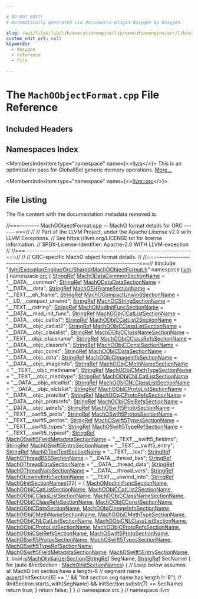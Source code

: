 ```yaml
---

# DO NOT EDIT!
# Automatically generated via docusaurus-plugin-doxygen by Doxygen.

slug: /api/files/lib/lib/executionengine/lib/executionengine/orc/lib/executionengine/orc/shared/machoobjectformat-cpp
custom_edit_url: null
keywords:
  - doxygen
  - reference
  - file

---
```





# The `MachOObjectFormat.cpp` File Reference

<DoxygenPage pluginConfig={pluginConfig}>



## Included Headers

<IncludesList>
<IncludesListItem
  filePath="llvm/ExecutionEngine/Orc/Shared/MachOObjectFormat.h"
  permalink="/docs/api/files/include/include/llvm/include/llvm/executionengine/include/llvm/executionengine/orc/include/llvm/executionengine/orc/shared/machoobjectformat-h"
  isLocal="true" />
</IncludesList>

## Namespaces Index

<MembersIndex>

<MembersIndexItem
  type="namespace"
  name={<><a href="/docs/api/namespaces/llvm">llvm</a></>}>
This is an optimization pass for GlobalISel generic memory operations. <a href="/docs/api/namespaces/llvm/#details">More...</a>
</MembersIndexItem>

<MembersIndexItem
  type="namespace"
  name={<><a href="/docs/api/namespaces/llvm/orc">llvm::orc</a></>}>
</MembersIndexItem>

</MembersIndex>


## File Listing

The file content with the documentation metadata removed is:

<ProgramListing>

<Link id="l00001" /><CodeLine lineNumber="1"><span class="doxyHighlightComment">//===-------- MachOObjectFormat.cpp -- MachO format details for ORC -------===//</span></CodeLine>
<Link id="l00002" /><CodeLine lineNumber="2"><span class="doxyHighlightComment">//</span></CodeLine>
<Link id="l00003" /><CodeLine lineNumber="3"><span class="doxyHighlightComment">// Part of the LLVM Project, under the Apache License v2.0 with LLVM Exceptions.</span></CodeLine>
<Link id="l00004" /><CodeLine lineNumber="4"><span class="doxyHighlightComment">// See https://llvm.org/LICENSE.txt for license information.</span></CodeLine>
<Link id="l00005" /><CodeLine lineNumber="5"><span class="doxyHighlightComment">// SPDX-License-Identifier: Apache-2.0 WITH LLVM-exception</span></CodeLine>
<Link id="l00006" /><CodeLine lineNumber="6"><span class="doxyHighlightComment">//</span></CodeLine>
<Link id="l00007" /><CodeLine lineNumber="7"><span class="doxyHighlightComment">//===----------------------------------------------------------------------===//</span></CodeLine>
<Link id="l00008" /><CodeLine lineNumber="8"><span class="doxyHighlightComment">//</span></CodeLine>
<Link id="l00009" /><CodeLine lineNumber="9"><span class="doxyHighlightComment">// ORC-specific MachO object format details.</span></CodeLine>
<Link id="l00010" /><CodeLine lineNumber="10"><span class="doxyHighlightComment">//</span></CodeLine>
<Link id="l00011" /><CodeLine lineNumber="11"><span class="doxyHighlightComment">//===----------------------------------------------------------------------===//</span></CodeLine>
<Link id="l00012" /><CodeLine lineNumber="12"></CodeLine>
<Link id="l00013" /><CodeLine lineNumber="13"><span class="doxyHighlightPreprocessor">#include &quot;<a href="/docs/api/files/include/include/llvm/include/llvm/executionengine/include/llvm/executionengine/orc/include/llvm/executionengine/orc/shared/machoobjectformat-h">llvm/ExecutionEngine/Orc/Shared/MachOObjectFormat.h</a>&quot;</span></CodeLine>
<Link id="l00014" /><CodeLine lineNumber="14"></CodeLine>
<Link id="l00015" /><CodeLine lineNumber="15"><span class="doxyHighlightKeyword">namespace </span><span class="doxyHighlight"><a href="/docs/api/namespaces/llvm">llvm</a> &#123;</span></CodeLine>
<Link id="l00016" /><CodeLine lineNumber="16"><span class="doxyHighlightKeyword">namespace </span><span class="doxyHighlight"><a href="/docs/api/namespaces/llvm/orc">orc</a> &#123;</span></CodeLine>
<Link id="l00017" /><CodeLine lineNumber="17"></CodeLine>
<Link id="l00018" /><CodeLine lineNumber="18" lineLink="/docs/api/namespaces/llvm/orc/#acf0da697abd4c7aa39002421cb842990"><span class="doxyHighlight"><a href="/docs/api/classes/llvm/stringref">StringRef</a> <a href="/docs/api/namespaces/llvm/orc/#acf0da697abd4c7aa39002421cb842990">MachODataCommonSectionName</a> = </span><span class="doxyHighlightStringLiteral">&quot;&#95;&#95;DATA,&#95;&#95;common&quot;</span><span class="doxyHighlight">;</span></CodeLine>
<Link id="l00019" /><CodeLine lineNumber="19" lineLink="/docs/api/namespaces/llvm/orc/#a6afa24bd559c43d84f27d6beccaf191c"><span class="doxyHighlight"><a href="/docs/api/classes/llvm/stringref">StringRef</a> <a href="/docs/api/namespaces/llvm/orc/#a6afa24bd559c43d84f27d6beccaf191c">MachODataDataSectionName</a> = </span><span class="doxyHighlightStringLiteral">&quot;&#95;&#95;DATA,&#95;&#95;data&quot;</span><span class="doxyHighlight">;</span></CodeLine>
<Link id="l00020" /><CodeLine lineNumber="20" lineLink="/docs/api/namespaces/llvm/orc/#a5985f13193937fb309c4a8c6bbc37389"><span class="doxyHighlight"><a href="/docs/api/classes/llvm/stringref">StringRef</a> <a href="/docs/api/namespaces/llvm/orc/#a5985f13193937fb309c4a8c6bbc37389">MachOEHFrameSectionName</a> = </span><span class="doxyHighlightStringLiteral">&quot;&#95;&#95;TEXT,&#95;&#95;eh&#95;frame&quot;</span><span class="doxyHighlight">;</span></CodeLine>
<Link id="l00021" /><CodeLine lineNumber="21" lineLink="/docs/api/namespaces/llvm/orc/#a6d8fd94b3b67fae83250bd9f38a3e93f"><span class="doxyHighlight"><a href="/docs/api/classes/llvm/stringref">StringRef</a> <a href="/docs/api/namespaces/llvm/orc/#a6d8fd94b3b67fae83250bd9f38a3e93f">MachOCompactUnwindSectionName</a> = </span><span class="doxyHighlightStringLiteral">&quot;&#95;&#95;LD,&#95;&#95;compact&#95;unwind&quot;</span><span class="doxyHighlight">;</span></CodeLine>
<Link id="l00022" /><CodeLine lineNumber="22" lineLink="/docs/api/namespaces/llvm/orc/#aaafe15b9aa4e85686184cf83fc785d96"><span class="doxyHighlight"><a href="/docs/api/classes/llvm/stringref">StringRef</a> <a href="/docs/api/namespaces/llvm/orc/#aaafe15b9aa4e85686184cf83fc785d96">MachOCStringSectionName</a> = </span><span class="doxyHighlightStringLiteral">&quot;&#95;&#95;TEXT,&#95;&#95;cstring&quot;</span><span class="doxyHighlight">;</span></CodeLine>
<Link id="l00023" /><CodeLine lineNumber="23" lineLink="/docs/api/namespaces/llvm/orc/#a599c2db0c598643a8743cd2fcdc0e4ae"><span class="doxyHighlight"><a href="/docs/api/classes/llvm/stringref">StringRef</a> <a href="/docs/api/namespaces/llvm/orc/#a599c2db0c598643a8743cd2fcdc0e4ae">MachOModInitFuncSectionName</a> = </span><span class="doxyHighlightStringLiteral">&quot;&#95;&#95;DATA,&#95;&#95;mod&#95;init&#95;func&quot;</span><span class="doxyHighlight">;</span></CodeLine>
<Link id="l00024" /><CodeLine lineNumber="24" lineLink="/docs/api/namespaces/llvm/orc/#a8417811ade36a60050afbf768c0615d6"><span class="doxyHighlight"><a href="/docs/api/classes/llvm/stringref">StringRef</a> <a href="/docs/api/namespaces/llvm/orc/#a8417811ade36a60050afbf768c0615d6">MachOObjCCatListSectionName</a> = </span><span class="doxyHighlightStringLiteral">&quot;&#95;&#95;DATA,&#95;&#95;objc&#95;catlist&quot;</span><span class="doxyHighlight">;</span></CodeLine>
<Link id="l00025" /><CodeLine lineNumber="25" lineLink="/docs/api/namespaces/llvm/orc/#afc78fff6076d335fc6014acec52e08ab"><span class="doxyHighlight"><a href="/docs/api/classes/llvm/stringref">StringRef</a> <a href="/docs/api/namespaces/llvm/orc/#afc78fff6076d335fc6014acec52e08ab">MachOObjCCatList2SectionName</a> = </span><span class="doxyHighlightStringLiteral">&quot;&#95;&#95;DATA,&#95;&#95;objc&#95;catlist2&quot;</span><span class="doxyHighlight">;</span></CodeLine>
<Link id="l00026" /><CodeLine lineNumber="26" lineLink="/docs/api/namespaces/llvm/orc/#aa0d19b69eb3185cac9151a02d2fc0cd9"><span class="doxyHighlight"><a href="/docs/api/classes/llvm/stringref">StringRef</a> <a href="/docs/api/namespaces/llvm/orc/#aa0d19b69eb3185cac9151a02d2fc0cd9">MachOObjCClassListSectionName</a> = </span><span class="doxyHighlightStringLiteral">&quot;&#95;&#95;DATA,&#95;&#95;objc&#95;classlist&quot;</span><span class="doxyHighlight">;</span></CodeLine>
<Link id="l00027" /><CodeLine lineNumber="27" lineLink="/docs/api/namespaces/llvm/orc/#a9dc7bb14d2052d1fc2ac72b4b59c76f8"><span class="doxyHighlight"><a href="/docs/api/classes/llvm/stringref">StringRef</a> <a href="/docs/api/namespaces/llvm/orc/#a9dc7bb14d2052d1fc2ac72b4b59c76f8">MachOObjCClassNameSectionName</a> = </span><span class="doxyHighlightStringLiteral">&quot;&#95;&#95;TEXT,&#95;&#95;objc&#95;classname&quot;</span><span class="doxyHighlight">;</span></CodeLine>
<Link id="l00028" /><CodeLine lineNumber="28" lineLink="/docs/api/namespaces/llvm/orc/#a8b99f4610ba5a31ad0c42f9930c6660d"><span class="doxyHighlight"><a href="/docs/api/classes/llvm/stringref">StringRef</a> <a href="/docs/api/namespaces/llvm/orc/#a8b99f4610ba5a31ad0c42f9930c6660d">MachOObjCClassRefsSectionName</a> = </span><span class="doxyHighlightStringLiteral">&quot;&#95;&#95;DATA,&#95;&#95;objc&#95;classrefs&quot;</span><span class="doxyHighlight">;</span></CodeLine>
<Link id="l00029" /><CodeLine lineNumber="29" lineLink="/docs/api/namespaces/llvm/orc/#a5bb58117d6e9bb080ed749a97c530371"><span class="doxyHighlight"><a href="/docs/api/classes/llvm/stringref">StringRef</a> <a href="/docs/api/namespaces/llvm/orc/#a5bb58117d6e9bb080ed749a97c530371">MachOObjCConstSectionName</a> = </span><span class="doxyHighlightStringLiteral">&quot;&#95;&#95;DATA,&#95;&#95;objc&#95;const&quot;</span><span class="doxyHighlight">;</span></CodeLine>
<Link id="l00030" /><CodeLine lineNumber="30" lineLink="/docs/api/namespaces/llvm/orc/#a9b0a10a4c5fd5f0ac974ca906a635748"><span class="doxyHighlight"><a href="/docs/api/classes/llvm/stringref">StringRef</a> <a href="/docs/api/namespaces/llvm/orc/#a9b0a10a4c5fd5f0ac974ca906a635748">MachOObjCDataSectionName</a> = </span><span class="doxyHighlightStringLiteral">&quot;&#95;&#95;DATA,&#95;&#95;objc&#95;data&quot;</span><span class="doxyHighlight">;</span></CodeLine>
<Link id="l00031" /><CodeLine lineNumber="31" lineLink="/docs/api/namespaces/llvm/orc/#abecebd212dc7a36600137532b843c8e9"><span class="doxyHighlight"><a href="/docs/api/classes/llvm/stringref">StringRef</a> <a href="/docs/api/namespaces/llvm/orc/#abecebd212dc7a36600137532b843c8e9">MachOObjCImageInfoSectionName</a> = </span><span class="doxyHighlightStringLiteral">&quot;&#95;&#95;DATA,&#95;&#95;objc&#95;imageinfo&quot;</span><span class="doxyHighlight">;</span></CodeLine>
<Link id="l00032" /><CodeLine lineNumber="32" lineLink="/docs/api/namespaces/llvm/orc/#a9fed65c0a7109816fd40a7c2f85ca626"><span class="doxyHighlight"><a href="/docs/api/classes/llvm/stringref">StringRef</a> <a href="/docs/api/namespaces/llvm/orc/#a9fed65c0a7109816fd40a7c2f85ca626">MachOObjCMethNameSectionName</a> = </span><span class="doxyHighlightStringLiteral">&quot;&#95;&#95;TEXT,&#95;&#95;objc&#95;methname&quot;</span><span class="doxyHighlight">;</span></CodeLine>
<Link id="l00033" /><CodeLine lineNumber="33" lineLink="/docs/api/namespaces/llvm/orc/#aade5ac407407dad90e6a44004f6c6a98"><span class="doxyHighlight"><a href="/docs/api/classes/llvm/stringref">StringRef</a> <a href="/docs/api/namespaces/llvm/orc/#aade5ac407407dad90e6a44004f6c6a98">MachOObjCMethTypeSectionName</a> = </span><span class="doxyHighlightStringLiteral">&quot;&#95;&#95;TEXT,&#95;&#95;objc&#95;methtype&quot;</span><span class="doxyHighlight">;</span></CodeLine>
<Link id="l00034" /><CodeLine lineNumber="34" lineLink="/docs/api/namespaces/llvm/orc/#ab191069a531db473643d1302a2cc4d85"><span class="doxyHighlight"><a href="/docs/api/classes/llvm/stringref">StringRef</a> <a href="/docs/api/namespaces/llvm/orc/#ab191069a531db473643d1302a2cc4d85">MachOObjCNLCatListSectionName</a> = </span><span class="doxyHighlightStringLiteral">&quot;&#95;&#95;DATA,&#95;&#95;objc&#95;nlcatlist&quot;</span><span class="doxyHighlight">;</span></CodeLine>
<Link id="l00035" /><CodeLine lineNumber="35" lineLink="/docs/api/namespaces/llvm/orc/#ab8681f766d61f75b07edab083162f479"><span class="doxyHighlight"><a href="/docs/api/classes/llvm/stringref">StringRef</a> <a href="/docs/api/namespaces/llvm/orc/#ab8681f766d61f75b07edab083162f479">MachOObjCNLClassListSectionName</a> = </span><span class="doxyHighlightStringLiteral">&quot;&#95;&#95;DATA,&#95;&#95;objc&#95;nlclslist&quot;</span><span class="doxyHighlight">;</span></CodeLine>
<Link id="l00036" /><CodeLine lineNumber="36" lineLink="/docs/api/namespaces/llvm/orc/#a43b35eb0e0d7744cbcb0adb6f33df978"><span class="doxyHighlight"><a href="/docs/api/classes/llvm/stringref">StringRef</a> <a href="/docs/api/namespaces/llvm/orc/#a43b35eb0e0d7744cbcb0adb6f33df978">MachOObjCProtoListSectionName</a> = </span><span class="doxyHighlightStringLiteral">&quot;&#95;&#95;DATA,&#95;&#95;objc&#95;protolist&quot;</span><span class="doxyHighlight">;</span></CodeLine>
<Link id="l00037" /><CodeLine lineNumber="37" lineLink="/docs/api/namespaces/llvm/orc/#ad9d09647136a17123fce8c6f5fcc13c3"><span class="doxyHighlight"><a href="/docs/api/classes/llvm/stringref">StringRef</a> <a href="/docs/api/namespaces/llvm/orc/#ad9d09647136a17123fce8c6f5fcc13c3">MachOObjCProtoRefsSectionName</a> = </span><span class="doxyHighlightStringLiteral">&quot;&#95;&#95;DATA,&#95;&#95;objc&#95;protorefs&quot;</span><span class="doxyHighlight">;</span></CodeLine>
<Link id="l00038" /><CodeLine lineNumber="38" lineLink="/docs/api/namespaces/llvm/orc/#aa1422acf25b4e849ba789e008fc79a4c"><span class="doxyHighlight"><a href="/docs/api/classes/llvm/stringref">StringRef</a> <a href="/docs/api/namespaces/llvm/orc/#aa1422acf25b4e849ba789e008fc79a4c">MachOObjCSelRefsSectionName</a> = </span><span class="doxyHighlightStringLiteral">&quot;&#95;&#95;DATA,&#95;&#95;objc&#95;selrefs&quot;</span><span class="doxyHighlight">;</span></CodeLine>
<Link id="l00039" /><CodeLine lineNumber="39" lineLink="/docs/api/namespaces/llvm/orc/#a73066fc04680bf90e2c40a1da82a7f37"><span class="doxyHighlight"><a href="/docs/api/classes/llvm/stringref">StringRef</a> <a href="/docs/api/namespaces/llvm/orc/#a73066fc04680bf90e2c40a1da82a7f37">MachOSwift5ProtoSectionName</a> = </span><span class="doxyHighlightStringLiteral">&quot;&#95;&#95;TEXT,&#95;&#95;swift5&#95;proto&quot;</span><span class="doxyHighlight">;</span></CodeLine>
<Link id="l00040" /><CodeLine lineNumber="40" lineLink="/docs/api/namespaces/llvm/orc/#a4f1fe6e3b2539e1c754a93852f864993"><span class="doxyHighlight"><a href="/docs/api/classes/llvm/stringref">StringRef</a> <a href="/docs/api/namespaces/llvm/orc/#a4f1fe6e3b2539e1c754a93852f864993">MachOSwift5ProtosSectionName</a> = </span><span class="doxyHighlightStringLiteral">&quot;&#95;&#95;TEXT,&#95;&#95;swift5&#95;protos&quot;</span><span class="doxyHighlight">;</span></CodeLine>
<Link id="l00041" /><CodeLine lineNumber="41" lineLink="/docs/api/namespaces/llvm/orc/#ab08625818c8efab594b1a09e31a01b9b"><span class="doxyHighlight"><a href="/docs/api/classes/llvm/stringref">StringRef</a> <a href="/docs/api/namespaces/llvm/orc/#ab08625818c8efab594b1a09e31a01b9b">MachOSwift5TypesSectionName</a> = </span><span class="doxyHighlightStringLiteral">&quot;&#95;&#95;TEXT,&#95;&#95;swift5&#95;types&quot;</span><span class="doxyHighlight">;</span></CodeLine>
<Link id="l00042" /><CodeLine lineNumber="42" lineLink="/docs/api/namespaces/llvm/orc/#ae1cb4b75ab5d1b89d8e0fad8f74b731b"><span class="doxyHighlight"><a href="/docs/api/classes/llvm/stringref">StringRef</a> <a href="/docs/api/namespaces/llvm/orc/#ae1cb4b75ab5d1b89d8e0fad8f74b731b">MachOSwift5TypeRefSectionName</a> = </span><span class="doxyHighlightStringLiteral">&quot;&#95;&#95;TEXT,&#95;&#95;swift5&#95;typeref&quot;</span><span class="doxyHighlight">;</span></CodeLine>
<Link id="l00043" /><CodeLine lineNumber="43" lineLink="/docs/api/namespaces/llvm/orc/#aa8b26c58a938b9fedf11908d2cb91b3b"><span class="doxyHighlight"><a href="/docs/api/classes/llvm/stringref">StringRef</a> <a href="/docs/api/namespaces/llvm/orc/#aa8b26c58a938b9fedf11908d2cb91b3b">MachOSwift5FieldMetadataSectionName</a> = </span><span class="doxyHighlightStringLiteral">&quot;&#95;&#95;TEXT,&#95;&#95;swift5&#95;fieldmd&quot;</span><span class="doxyHighlight">;</span></CodeLine>
<Link id="l00044" /><CodeLine lineNumber="44" lineLink="/docs/api/namespaces/llvm/orc/#a02e5f463d011f34720462c932f5d3897"><span class="doxyHighlight"><a href="/docs/api/classes/llvm/stringref">StringRef</a> <a href="/docs/api/namespaces/llvm/orc/#a02e5f463d011f34720462c932f5d3897">MachOSwift5EntrySectionName</a> = </span><span class="doxyHighlightStringLiteral">&quot;&#95;&#95;TEXT,&#95;&#95;swift5&#95;entry&quot;</span><span class="doxyHighlight">;</span></CodeLine>
<Link id="l00045" /><CodeLine lineNumber="45" lineLink="/docs/api/namespaces/llvm/orc/#aa64c83f89fd6d13d910763efd6e4ea8f"><span class="doxyHighlight"><a href="/docs/api/classes/llvm/stringref">StringRef</a> <a href="/docs/api/namespaces/llvm/orc/#aa64c83f89fd6d13d910763efd6e4ea8f">MachOTextTextSectionName</a> = </span><span class="doxyHighlightStringLiteral">&quot;&#95;&#95;TEXT,&#95;&#95;text&quot;</span><span class="doxyHighlight">;</span></CodeLine>
<Link id="l00046" /><CodeLine lineNumber="46" lineLink="/docs/api/namespaces/llvm/orc/#a032c080e97e426687080f1a5b89174f0"><span class="doxyHighlight"><a href="/docs/api/classes/llvm/stringref">StringRef</a> <a href="/docs/api/namespaces/llvm/orc/#a032c080e97e426687080f1a5b89174f0">MachOThreadBSSSectionName</a> = </span><span class="doxyHighlightStringLiteral">&quot;&#95;&#95;DATA,&#95;&#95;thread&#95;bss&quot;</span><span class="doxyHighlight">;</span></CodeLine>
<Link id="l00047" /><CodeLine lineNumber="47" lineLink="/docs/api/namespaces/llvm/orc/#aca180d4befdefc795eca7444a995135e"><span class="doxyHighlight"><a href="/docs/api/classes/llvm/stringref">StringRef</a> <a href="/docs/api/namespaces/llvm/orc/#aca180d4befdefc795eca7444a995135e">MachOThreadDataSectionName</a> = </span><span class="doxyHighlightStringLiteral">&quot;&#95;&#95;DATA,&#95;&#95;thread&#95;data&quot;</span><span class="doxyHighlight">;</span></CodeLine>
<Link id="l00048" /><CodeLine lineNumber="48" lineLink="/docs/api/namespaces/llvm/orc/#a0a2e265902bbdfff525157bcbd936085"><span class="doxyHighlight"><a href="/docs/api/classes/llvm/stringref">StringRef</a> <a href="/docs/api/namespaces/llvm/orc/#a0a2e265902bbdfff525157bcbd936085">MachOThreadVarsSectionName</a> = </span><span class="doxyHighlightStringLiteral">&quot;&#95;&#95;DATA,&#95;&#95;thread&#95;vars&quot;</span><span class="doxyHighlight">;</span></CodeLine>
<Link id="l00049" /><CodeLine lineNumber="49" lineLink="/docs/api/namespaces/llvm/orc/#aca4d54c15b656767d9d8dbe407a1ed66"><span class="doxyHighlight"><a href="/docs/api/classes/llvm/stringref">StringRef</a> <a href="/docs/api/namespaces/llvm/orc/#aca4d54c15b656767d9d8dbe407a1ed66">MachOUnwindInfoSectionName</a> = </span><span class="doxyHighlightStringLiteral">&quot;&#95;&#95;TEXT,&#95;&#95;unwind&#95;info&quot;</span><span class="doxyHighlight">;</span></CodeLine>
<Link id="l00050" /><CodeLine lineNumber="50"></CodeLine>
<Link id="l00051" /><CodeLine lineNumber="51" lineLink="/docs/api/namespaces/llvm/orc/#aa0150d9413c886b57a0c035a480f3be7"><span class="doxyHighlight"><a href="/docs/api/classes/llvm/stringref">StringRef</a> <a href="/docs/api/namespaces/llvm/orc/#aa0150d9413c886b57a0c035a480f3be7">MachOInitSectionNames</a>&#91;22&#93; = &#123;</span></CodeLine>
<Link id="l00052" /><CodeLine lineNumber="52"><span class="doxyHighlight">    <a href="/docs/api/namespaces/llvm/orc/#a599c2db0c598643a8743cd2fcdc0e4ae">MachOModInitFuncSectionName</a>,         <a href="/docs/api/namespaces/llvm/orc/#a8417811ade36a60050afbf768c0615d6">MachOObjCCatListSectionName</a>,</span></CodeLine>
<Link id="l00053" /><CodeLine lineNumber="53"><span class="doxyHighlight">    <a href="/docs/api/namespaces/llvm/orc/#afc78fff6076d335fc6014acec52e08ab">MachOObjCCatList2SectionName</a>,        <a href="/docs/api/namespaces/llvm/orc/#aa0d19b69eb3185cac9151a02d2fc0cd9">MachOObjCClassListSectionName</a>,</span></CodeLine>
<Link id="l00054" /><CodeLine lineNumber="54"><span class="doxyHighlight">    <a href="/docs/api/namespaces/llvm/orc/#a9dc7bb14d2052d1fc2ac72b4b59c76f8">MachOObjCClassNameSectionName</a>,       <a href="/docs/api/namespaces/llvm/orc/#a8b99f4610ba5a31ad0c42f9930c6660d">MachOObjCClassRefsSectionName</a>,</span></CodeLine>
<Link id="l00055" /><CodeLine lineNumber="55"><span class="doxyHighlight">    <a href="/docs/api/namespaces/llvm/orc/#a5bb58117d6e9bb080ed749a97c530371">MachOObjCConstSectionName</a>,           <a href="/docs/api/namespaces/llvm/orc/#a9b0a10a4c5fd5f0ac974ca906a635748">MachOObjCDataSectionName</a>,</span></CodeLine>
<Link id="l00056" /><CodeLine lineNumber="56"><span class="doxyHighlight">    <a href="/docs/api/namespaces/llvm/orc/#abecebd212dc7a36600137532b843c8e9">MachOObjCImageInfoSectionName</a>,       <a href="/docs/api/namespaces/llvm/orc/#a9fed65c0a7109816fd40a7c2f85ca626">MachOObjCMethNameSectionName</a>,</span></CodeLine>
<Link id="l00057" /><CodeLine lineNumber="57"><span class="doxyHighlight">    <a href="/docs/api/namespaces/llvm/orc/#aade5ac407407dad90e6a44004f6c6a98">MachOObjCMethTypeSectionName</a>,        <a href="/docs/api/namespaces/llvm/orc/#ab191069a531db473643d1302a2cc4d85">MachOObjCNLCatListSectionName</a>,</span></CodeLine>
<Link id="l00058" /><CodeLine lineNumber="58"><span class="doxyHighlight">    <a href="/docs/api/namespaces/llvm/orc/#ab8681f766d61f75b07edab083162f479">MachOObjCNLClassListSectionName</a>,     <a href="/docs/api/namespaces/llvm/orc/#a43b35eb0e0d7744cbcb0adb6f33df978">MachOObjCProtoListSectionName</a>,</span></CodeLine>
<Link id="l00059" /><CodeLine lineNumber="59"><span class="doxyHighlight">    <a href="/docs/api/namespaces/llvm/orc/#ad9d09647136a17123fce8c6f5fcc13c3">MachOObjCProtoRefsSectionName</a>,       <a href="/docs/api/namespaces/llvm/orc/#aa1422acf25b4e849ba789e008fc79a4c">MachOObjCSelRefsSectionName</a>,</span></CodeLine>
<Link id="l00060" /><CodeLine lineNumber="60"><span class="doxyHighlight">    <a href="/docs/api/namespaces/llvm/orc/#a73066fc04680bf90e2c40a1da82a7f37">MachOSwift5ProtoSectionName</a>,         <a href="/docs/api/namespaces/llvm/orc/#a4f1fe6e3b2539e1c754a93852f864993">MachOSwift5ProtosSectionName</a>,</span></CodeLine>
<Link id="l00061" /><CodeLine lineNumber="61"><span class="doxyHighlight">    <a href="/docs/api/namespaces/llvm/orc/#ab08625818c8efab594b1a09e31a01b9b">MachOSwift5TypesSectionName</a>,         <a href="/docs/api/namespaces/llvm/orc/#ae1cb4b75ab5d1b89d8e0fad8f74b731b">MachOSwift5TypeRefSectionName</a>,</span></CodeLine>
<Link id="l00062" /><CodeLine lineNumber="62"><span class="doxyHighlight">    <a href="/docs/api/namespaces/llvm/orc/#aa8b26c58a938b9fedf11908d2cb91b3b">MachOSwift5FieldMetadataSectionName</a>, <a href="/docs/api/namespaces/llvm/orc/#a02e5f463d011f34720462c932f5d3897">MachOSwift5EntrySectionName</a>,</span></CodeLine>
<Link id="l00063" /><CodeLine lineNumber="63"><span class="doxyHighlight">&#125;;</span></CodeLine>
<Link id="l00064" /><CodeLine lineNumber="64"></CodeLine>
<Link id="l00065" /><CodeLine lineNumber="65" lineLink="/docs/api/namespaces/llvm/orc/#a7f32ad05bf9ae4235bfb4f4e78159294"><span class="doxyHighlightKeywordType">bool</span><span class="doxyHighlight"> <a href="/docs/api/namespaces/llvm/orc/#a7f32ad05bf9ae4235bfb4f4e78159294">isMachOInitializerSection</a>(<a href="/docs/api/classes/llvm/stringref">StringRef</a> SegName, <a href="/docs/api/classes/llvm/stringref">StringRef</a> SecName) &#123;</span></CodeLine>
<Link id="l00066" /><CodeLine lineNumber="66"><span class="doxyHighlight">  </span><span class="doxyHighlightKeywordFlow">for</span><span class="doxyHighlight"> (</span><span class="doxyHighlightKeyword">auto</span><span class="doxyHighlight"> &amp;InitSection : <a href="/docs/api/namespaces/llvm/orc/#aa0150d9413c886b57a0c035a480f3be7">MachOInitSectionNames</a>) &#123;</span></CodeLine>
<Link id="l00067" /><CodeLine lineNumber="67"><span class="doxyHighlight">    </span><span class="doxyHighlightComment">// Loop below assumes all MachO init sectios have a length-6</span></CodeLine>
<Link id="l00068" /><CodeLine lineNumber="68"><span class="doxyHighlight">    </span><span class="doxyHighlightComment">// segment name.</span></CodeLine>
<Link id="l00069" /><CodeLine lineNumber="69"><span class="doxyHighlight">    <a href="/docs/api/files/lib/lib/target/lib/target/amdgpu/silowercontrolflow-cpp/#a4868c5d81c5ccc98c47aeab6244346a0">assert</a>(InitSection&#91;6&#93; == </span><span class="doxyHighlightCharLiteral">&#39;,&#39;</span><span class="doxyHighlight"> &amp;&amp; </span><span class="doxyHighlightStringLiteral">&quot;Init section seg name has length != 6&quot;</span><span class="doxyHighlight">);</span></CodeLine>
<Link id="l00070" /><CodeLine lineNumber="70"><span class="doxyHighlight">    </span><span class="doxyHighlightKeywordFlow">if</span><span class="doxyHighlight"> (InitSection.starts&#95;with(SegName) &amp;&amp; InitSection.substr(7) == SecName)</span></CodeLine>
<Link id="l00071" /><CodeLine lineNumber="71"><span class="doxyHighlight">      </span><span class="doxyHighlightKeywordFlow">return</span><span class="doxyHighlight"> </span><span class="doxyHighlightKeyword">true</span><span class="doxyHighlight">;</span></CodeLine>
<Link id="l00072" /><CodeLine lineNumber="72"><span class="doxyHighlight">  &#125;</span></CodeLine>
<Link id="l00073" /><CodeLine lineNumber="73"><span class="doxyHighlight">  </span><span class="doxyHighlightKeywordFlow">return</span><span class="doxyHighlight"> </span><span class="doxyHighlightKeyword">false</span><span class="doxyHighlight">;</span></CodeLine>
<Link id="l00074" /><CodeLine lineNumber="74"><span class="doxyHighlight">&#125;</span></CodeLine>
<Link id="l00075" /><CodeLine lineNumber="75"></CodeLine>
<Link id="l00076" /><CodeLine lineNumber="76"><span class="doxyHighlight">&#125; </span><span class="doxyHighlightComment">// namespace orc</span></CodeLine>
<Link id="l00077" /><CodeLine lineNumber="77"><span class="doxyHighlight">&#125; </span><span class="doxyHighlightComment">// namespace llvm</span></CodeLine>

</ProgramListing>


</DoxygenPage>
